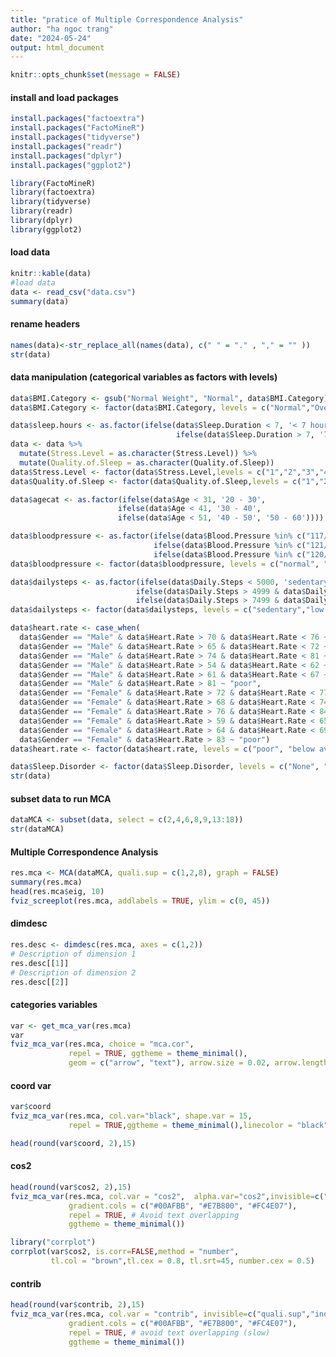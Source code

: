 ---
title: "pratice of Multiple Correspondence Analysis"
author: "ha ngoc trang"
date: "2024-05-24"
output: html_document
---

```{r include=FALSE}
knitr::opts_chunk$set(message = FALSE)
```

#### install and load packages

```{r}
install.packages("factoextra")
install.packages("FactoMineR")
install.packages("tidyverse")
install.packages("readr")
install.packages("dplyr")
install.packages("ggplot2")
```

```{r include=FALSE}
library(FactoMineR)
library(factoextra)
library(tidyverse)
library(readr)
library(dplyr)
library(ggplot2)
```

#### load data

```{r echo=TRUE, message=TRUE}
knitr::kable(data)
#load data
data <- read_csv("data.csv")
summary(data)
```

#### rename headers

```{r echo=TRUE}
names(data)<-str_replace_all(names(data), c(" " = "." , "," = "" ))
str(data)
```

#### data manipulation (categorical variables as factors with levels)

```{r echo=TRUE}
data$BMI.Category <- gsub("Normal Weight", "Normal", data$BMI.Category)
data$BMI.Category <- factor(data$BMI.Category, levels = c("Normal","Overweight","Obese"))

data$sleep.hours <- as.factor(ifelse(data$Sleep.Duration < 7, '< 7 hours',
                                     ifelse(data$Sleep.Duration > 7, '7 - 9 hours', '7 hours')))
data <- data %>%
  mutate(Stress.Level = as.character(Stress.Level)) %>%
  mutate(Quality.of.Sleep = as.character(Quality.of.Sleep))
data$Stress.Level <- factor(data$Stress.Level,levels = c("1","2","3","4","5","6","7","8","9","10"))
data$Quality.of.Sleep <- factor(data$Quality.of.Sleep,levels = c("1","2","3","4","5","6","7","8","9","10"))

data$agecat <- as.factor(ifelse(data$Age < 31, '20 - 30',
                        ifelse(data$Age < 41, '30 - 40', 
                        ifelse(data$Age < 51, '40 - 50', '50 - 60'))))

data$bloodpressure <- as.factor(ifelse(data$Blood.Pressure %in% c("117/76","118/76","115/75","115/78","119/77","118/75"), 'normal',
                                ifelse(data$Blood.Pressure %in% c("121/79"), 'elevated', 
                                ifelse(data$Blood.Pressure %in% c("120/80","125/80","122/80","126/83","132/87","130/86","128/85","131/86","128/84","135/88","129/84","130/85","125/82"), 'high bp stage 1', 'high bp stage 2'))))
data$bloodpressure <- factor(data$bloodpressure, levels = c("normal", "elevated", "high bp stage 1", "high bp stage 2"))

data$dailysteps <- as.factor(ifelse(data$Daily.Steps < 5000, 'sedentary',
                            ifelse(data$Daily.Steps > 4999 & data$Daily.Steps < 7500, 'low active', 
                            ifelse(data$Daily.Steps > 7499 & data$Daily.Steps < 10000, 'somewhat active', 'active'))))
data$dailysteps <- factor(data$dailysteps, levels = c("sedentary","low active","somewhat active","active"))

data$heart.rate <- case_when(
  data$Gender == "Male" & data$Heart.Rate > 70 & data$Heart.Rate < 76 ~ "average",
  data$Gender == "Male" & data$Heart.Rate > 65 & data$Heart.Rate < 72 ~ "above average",
  data$Gender == "Male" & data$Heart.Rate > 74 & data$Heart.Rate < 81 ~ "below average",
  data$Gender == "Male" & data$Heart.Rate > 54 & data$Heart.Rate < 62 ~ "excellent",
  data$Gender == "Male" & data$Heart.Rate > 61 & data$Heart.Rate < 67 ~ "good",
  data$Gender == "Male" & data$Heart.Rate > 81 ~ "poor",
  data$Gender == "Female" & data$Heart.Rate > 72 & data$Heart.Rate < 77 ~ "average",
  data$Gender == "Female" & data$Heart.Rate > 68 & data$Heart.Rate < 74 ~ "above average",
  data$Gender == "Female" & data$Heart.Rate > 76 & data$Heart.Rate < 84 ~ "below average",
  data$Gender == "Female" & data$Heart.Rate > 59 & data$Heart.Rate < 65 ~ "excellent",
  data$Gender == "Female" & data$Heart.Rate > 64 & data$Heart.Rate < 69 ~ "good",
  data$Gender == "Female" & data$Heart.Rate > 83 ~ "poor")
data$heart.rate <- factor(data$heart.rate, levels = c("poor", "below average", "average", "above average","good","excellent"))

data$Sleep.Disorder <- factor(data$Sleep.Disorder, levels = c("None", "Insomnia", "Sleep Apnea"))
str(data)
```

#### subset data to run MCA

```{r}
dataMCA <- subset(data, select = c(2,4,6,8,9,13:18))
str(dataMCA)
```

#### Multiple Correspondence Analysis

```{r echo=TRUE}
res.mca <- MCA(dataMCA, quali.sup = c(1,2,8), graph = FALSE)
summary(res.mca)
head(res.mca$eig, 10)
fviz_screeplot(res.mca, addlabels = TRUE, ylim = c(0, 45))
```

#### dimdesc

```{r echo=TRUE}
res.desc <- dimdesc(res.mca, axes = c(1,2))
# Description of dimension 1
res.desc[[1]]
# Description of dimension 2
res.desc[[2]]
```

#### categories variables

```{r echo=TRUE}
var <- get_mca_var(res.mca)
var
fviz_mca_var(res.mca, choice = "mca.cor", 
             repel = TRUE, ggtheme = theme_minimal(),
             geom = c("arrow", "text"), arrow.size = 0.02, arrow.length = unit(0.1, "inches"))
```

#### coord var

```{r echo=TRUE}
var$coord
fviz_mca_var(res.mca, col.var="black", shape.var = 15,
             repel = TRUE,ggtheme = theme_minimal(),linecolor = "black")

head(round(var$coord, 2),15)
```

#### cos2

```{r echo=TRUE}
head(round(var$cos2, 2),15)
fviz_mca_var(res.mca, col.var = "cos2",  alpha.var="cos2",invisible=c("quali.sup","ind"),
             gradient.cols = c("#00AFBB", "#E7B800", "#FC4E07"), 
             repel = TRUE, # Avoid text overlapping
             ggtheme = theme_minimal())

library("corrplot")
corrplot(var$cos2, is.corr=FALSE,method = "number",
         tl.col = "brown",tl.cex = 0.8, tl.srt=45, number.cex = 0.5)
```

#### contrib

```{r echo=TRUE}
head(round(var$contrib, 2),15)
fviz_mca_var(res.mca, col.var = "contrib", invisible=c("quali.sup","ind"),
             gradient.cols = c("#00AFBB", "#E7B800", "#FC4E07"), 
             repel = TRUE, # avoid text overlapping (slow)
             ggtheme = theme_minimal())
```
